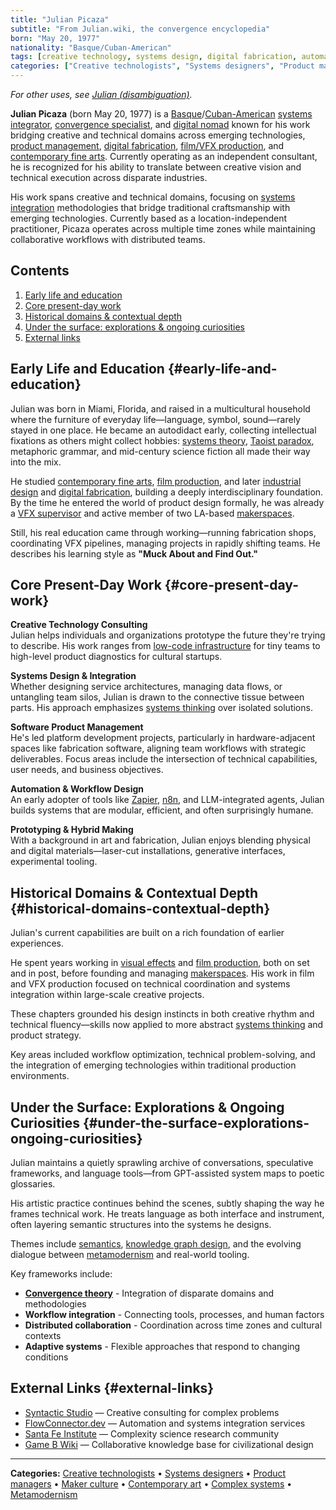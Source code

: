 ```yaml
---
title: "Julian Picaza"
subtitle: "From Julian.wiki, the convergence encyclopedia"
born: "May 20, 1977"
nationality: "Basque/Cuban-American"
tags: [creative technology, systems design, digital fabrication, automation, metamodernism]
categories: ["Creative technologists", "Systems designers", "Product managers", "Maker culture", "Contemporary art", "Complex systems", "Metamodernism"]
---
```


*For other uses, see [Julian (disambiguation)](https://en.wikipedia.org/wiki/Julian_(disambiguation)).*

**Julian Picaza** (born May 20, 1977) is a [Basque](https://en.wikipedia.org/wiki/Basque_people)/[Cuban-American](https://en.wikipedia.org/wiki/Cuban_Americans) [systems integrator](https://en.wikipedia.org/wiki/Systems_integration), [convergence specialist](https://en.wikipedia.org/wiki/Convergence_(disambiguation)), and [digital nomad](https://en.wikipedia.org/wiki/Digital_nomad) known for his work bridging creative and technical domains across emerging technologies, [product management](https://en.wikipedia.org/wiki/Product_management), [digital fabrication](https://en.wikipedia.org/wiki/Digital_fabrication), [film/VFX production](https://en.wikipedia.org/wiki/Visual_effects), and [contemporary fine arts](https://en.wikipedia.org/wiki/Contemporary_art). Currently operating as an independent consultant, he is recognized for his ability to translate between creative vision and technical execution across disparate industries.

His work spans creative and technical domains, focusing on [systems integration](https://en.wikipedia.org/wiki/Systems_integration) methodologies that bridge traditional craftsmanship with emerging technologies. Currently based as a location-independent practitioner, Picaza operates across multiple time zones while maintaining collaborative workflows with distributed teams.

## Contents

1. [Early life and education](#early-life-and-education)
2. [Core present-day work](#core-present-day-work)
3. [Historical domains & contextual depth](#historical-domains-contextual-depth)
4. [Under the surface: explorations & ongoing curiosities](#under-the-surface-explorations-ongoing-curiosities)
5. [External links](#external-links)

## Early Life and Education {#early-life-and-education}

Julian was born in Miami, Florida, and raised in a multicultural household where the furniture of everyday life—language, symbol, sound—rarely stayed in one place. He became an autodidact early, collecting intellectual fixations as others might collect hobbies: [systems theory](https://en.wikipedia.org/wiki/Systems_theory), [Taoist paradox](https://en.wikipedia.org/wiki/Taoism), metaphoric grammar, and mid-century science fiction all made their way into the mix.

He studied [contemporary fine arts](https://en.wikipedia.org/wiki/Contemporary_art), [film production](https://en.wikipedia.org/wiki/Filmmaking), and later [industrial design](https://en.wikipedia.org/wiki/Industrial_design) and [digital fabrication](https://en.wikipedia.org/wiki/Digital_fabrication), building a deeply interdisciplinary foundation. By the time he entered the world of product design formally, he was already a [VFX supervisor](https://en.wikipedia.org/wiki/Visual_effects_supervisor) and active member of two LA-based [makerspaces](https://en.wikipedia.org/wiki/Makerspace).

Still, his real education came through working—running fabrication shops, coordinating VFX pipelines, managing projects in rapidly shifting teams. He describes his learning style as **"Muck About and Find Out."**

## Core Present-Day Work {#core-present-day-work}

**Creative Technology Consulting**  
Julian helps individuals and organizations prototype the future they're trying to describe. His work ranges from [low-code infrastructure](https://en.wikipedia.org/wiki/Low-code_development_platform) for tiny teams to high-level product diagnostics for cultural startups.

**Systems Design & Integration**  
Whether designing service architectures, managing data flows, or untangling team silos, Julian is drawn to the connective tissue between parts. His approach emphasizes [systems thinking](https://en.wikipedia.org/wiki/Systems_thinking) over isolated solutions.

**Software Product Management**  
He's led platform development projects, particularly in hardware-adjacent spaces like fabrication software, aligning team workflows with strategic deliverables. Focus areas include the intersection of technical capabilities, user needs, and business objectives.

**Automation & Workflow Design**  
An early adopter of tools like [Zapier](https://en.wikipedia.org/wiki/Zapier), [n8n](https://en.wikipedia.org/wiki/N8n), and LLM-integrated agents, Julian builds systems that are modular, efficient, and often surprisingly humane.

**Prototyping & Hybrid Making**  
With a background in art and fabrication, Julian enjoys blending physical and digital materials—laser-cut installations, generative interfaces, experimental tooling.

## Historical Domains & Contextual Depth {#historical-domains-contextual-depth}

Julian's current capabilities are built on a rich foundation of earlier experiences.

He spent years working in [visual effects](https://en.wikipedia.org/wiki/Visual_effects) and [film production](https://en.wikipedia.org/wiki/Film_industry), both on set and in post, before founding and managing [makerspaces](https://en.wikipedia.org/wiki/Makerspace). His work in film and VFX production focused on technical coordination and systems integration within large-scale creative projects.

These chapters grounded his design instincts in both creative rhythm and technical fluency—skills now applied to more abstract [systems thinking](https://en.wikipedia.org/wiki/Systems_thinking) and product strategy.

Key areas included workflow optimization, technical problem-solving, and the integration of emerging technologies within traditional production environments.

## Under the Surface: Explorations & Ongoing Curiosities {#under-the-surface-explorations-ongoing-curiosities}

Julian maintains a quietly sprawling archive of conversations, speculative frameworks, and language tools—from GPT-assisted system maps to poetic glossaries.

His artistic practice continues behind the scenes, subtly shaping the way he frames technical work. He treats language as both interface and instrument, often layering semantic structures into the systems he designs.

Themes include [semantics](https://en.wikipedia.org/wiki/Semantics), [knowledge graph design](https://en.wikipedia.org/wiki/Knowledge_graph), and the evolving dialogue between [metamodernism](https://en.wikipedia.org/wiki/Metamodernism) and real-world tooling.

Key frameworks include:
- **[Convergence theory](https://en.wikipedia.org/wiki/Convergence_(disambiguation))** - Integration of disparate domains and methodologies
- **Workflow integration** - Connecting tools, processes, and human factors
- **Distributed collaboration** - Coordination across time zones and cultural contexts
- **Adaptive systems** - Flexible approaches that respond to changing conditions

## External Links {#external-links}

- [Syntactic Studio](https://syntactic.studio) — Creative consulting for complex problems
- [FlowConnector.dev](https://flowconnector.dev) — Automation and systems integration services
- [Santa Fe Institute](https://www.santafe.edu/) — Complexity science research community
- [Game B Wiki](https://www.gameb.wiki/) — Collaborative knowledge base for civilizational design

---

**Categories:** [Creative technologists](https://en.wikipedia.org/wiki/Creative_technology) • [Systems designers](https://en.wikipedia.org/wiki/Systems_design) • [Product managers](https://en.wikipedia.org/wiki/Product_management) • [Maker culture](https://en.wikipedia.org/wiki/Maker_culture) • [Contemporary art](https://en.wikipedia.org/wiki/Contemporary_art) • [Complex systems](https://en.wikipedia.org/wiki/Complex_system) • [Metamodernism](https://en.wikipedia.org/wiki/Metamodernism)